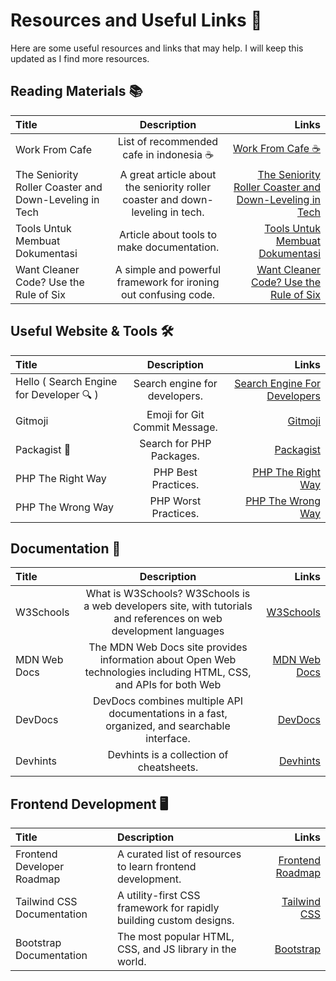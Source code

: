 # Resources and Useful Links 📌

Here are some useful resources and links that may help. I will keep this updated as I find more resources.

## Reading Materials 📚️


| Title                                                  |                                  Description                                  |                                                                                                                      Links |
|:-------------------------------------------------------|:-----------------------------------------------------------------------------:|---------------------------------------------------------------------------------------------------------------------------:|
| Work From Cafe                                         |                   List of recommended cafe in indonesia ☕️                    |                                                                       [Work From Cafe ☕](https://workfromcafe.glide.page/) |
| The Seniority Roller Coaster and Down-Leveling in Tech | A great article about the seniority roller coaster and down-leveling in tech. | [The Seniority Roller Coaster and Down-Leveling in Tech](https://blog.pragmaticengineer.com/the-seniority-roller-coaster/) |
| Tools Untuk Membuat Dokumentasi                        |                  Article about tools to make documentation.                   |                                [Tools Untuk Membuat Dokumentasi](https://blog.cerita-faldi.xyz/tools-membuat-dokumentasi/) |
| Want Cleaner Code? Use the Rule of Six                 |        A simple and powerful framework for ironing out confusing code.        |                                           [Want Cleaner Code? Use the Rule of Six](https://davidamos.dev/the-rule-of-six/) |

## Useful Website & Tools 🛠️


| Title                                     |          Description          |                                                     Links |
|:------------------------------------------|:-----------------------------:|----------------------------------------------------------:|
| Hello ( Search Engine for Developer 🔍️ ) | Search engine for developers. | [Search Engine For Developers](https://beta.sayhello.so/) |
| Gitmoji                                   | Emoji for Git Commit Message. |                           [Gitmoji](https://gitmoji.dev/) |
| Packagist 🐘                              |   Search for PHP Packages.    |                       [Packagist](https://packagist.org/) |
| PHP The Right Way                         |      PHP Best Practices.      |          [PHP The Right Way](https://phptherightway.com/) |
| PHP The Wrong Way                         |      PHP Worst Practices.     |          [PHP The Wrong Way](https://phpthewrongway.com/) |

## Documentation 📖️


| Title        |                                                    Description                                                    |                                                Links |
|:-------------|:-----------------------------------------------------------------------------------------------------------------:|-----------------------------------------------------:|
| W3Schools    | What is W3Schools? W3Schools is a web developers site, with tutorials and references on web development languages |              [W3Schools](https://www.w3schools.com/) |
| MDN Web Docs | The MDN Web Docs site provides information about Open Web technologies including HTML, CSS, and APIs for both Web | [MDN Web Docs](https://developer.mozilla.org/en-US/) |
| DevDocs      |           DevDocs combines multiple API documentations in a fast, organized, and searchable interface.            |                       [DevDocs](https://devdocs.io/) |
| Devhints     |                                     Devhints is a collection of cheatsheets.                                      |                     [Devhints](https://devhints.io/) |


## Frontend Development 🖥️


| Title                      | Description                                                        |                                           Links |
|:---------------------------|:-------------------------------------------------------------------|------------------------------------------------:|
| Frontend Developer Roadmap | A curated list of resources to learn frontend development.         | [Frontend Roadmap](https://roadmap.sh/frontend) |
| Tailwind CSS Documentation | A utility-first CSS framework for rapidly building custom designs. |        [Tailwind CSS](https://tailwindcss.com/) |
| Bootstrap Documentation    | The most popular HTML, CSS, and JS library in the world.           |          [Bootstrap](https://getbootstrap.com/) |